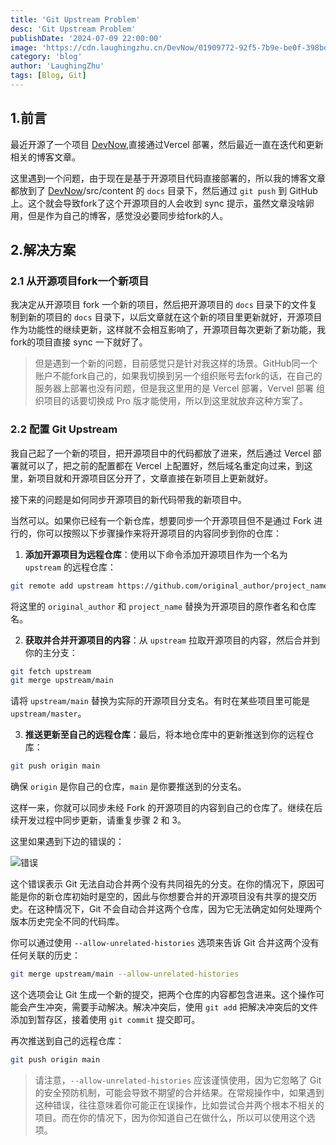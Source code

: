 ```yaml
---
title: 'Git Upstream Problem'
desc: 'Git Upstream Problem'
publishDate: '2024-07-09 22:00:00'
image: 'https://cdn.laughingzhu.cn/DevNow/01909772-92f5-7b9e-be0f-398bd2dfffd3.png'
category: 'blog'
author: 'LaughingZhu'
tags: [Blog, Git]
---
```


## 1.前言

最近开源了一个项目 [DevNow](https://github.com/LaughingZhu/DevNow),直接通过Vercel 部署，然后最近一直在迭代和更新相关的博客文章。

这里遇到一个问题，由于现在是基于开源项目代码直接部署的，所以我的博客文章都放到了 [DevNow](https://github.com/LaughingZhu/DevNow)/src/content 的 `docs` 目录下，然后通过 `git push` 到 GitHub 上。这个就会导致fork了这个开源项目的人会收到 sync 提示，虽然文章没啥卵用，但是作为自己的博客，感觉没必要同步给fork的人。

## 2.解决方案

### 2.1 从开源项目fork一个新项目

我决定从开源项目 fork 一个新的项目，然后把开源项目的 `docs` 目录下的文件复制到新的项目的 `docs` 目录下，以后文章就在这个新的项目里更新就好，开源项目作为功能性的继续更新，这样就不会相互影响了，开源项目每次更新了新功能，我fork的项目直接 sync 一下就好了。

> 但是遇到一个新的问题，目前感觉只是针对我这样的场景。GitHub同一个账户不能fork自己的，如果我切换到另一个组织账号去fork的话，在自己的服务器上部署也没有问题，但是我这里用的是 Vercel 部署，Vervel 部署 组织项目的话要切换成 Pro 版才能使用，所以到这里就放弃这种方案了。

### 2.2 配置 Git Upstream

我自己起了一个新的项目，把开源项目中的代码都放了进来，然后通过 Vercel 部署就可以了，把之前的配置都在 Vercel 上配置好，然后域名重定向过来，到这里，新项目就和开源项目区分开了，文章直接在新项目上更新就好。

接下来的问题是如何同步开源项目的新代码带我的新项目中。

当然可以。如果你已经有一个新仓库，想要同步一个开源项目但不是通过 Fork 进行的，你可以按照以下步骤操作来将开源项目的内容同步到你的仓库：

1. **添加开源项目为远程仓库**：使用以下命令添加开源项目作为一个名为 `upstream` 的远程仓库：

```bash
git remote add upstream https://github.com/original_author/project_name.git
```

将这里的 `original_author` 和 `project_name` 替换为开源项目的原作者名和仓库名。

2. **获取并合并开源项目的内容**：从 `upstream` 拉取开源项目的内容，然后合并到你的主分支：

```bash
git fetch upstream
git merge upstream/main
```

请将 `upstream/main` 替换为实际的开源项目分支名。有时在某些项目里可能是 `upstream/master`。

3. **推送更新至自己的远程仓库**：最后，将本地仓库中的更新推送到你的远程仓库：

```bash
git push origin main
```

确保 `origin` 是你自己的仓库，`main` 是你要推送到的分支名。

这样一来，你就可以同步未经 Fork 的开源项目的内容到自己的仓库了。继续在后续开发过程中同步更新，请重复步骤 2 和 3。

这里如果遇到下边的错误的：

![错误](https://cdn.laughingzhu.cn/DevNow/01909783-451e-7dcf-9f23-725f437770dd.png)

这个错误表示 Git 无法自动合并两个没有共同祖先的分支。在你的情况下，原因可能是你的新仓库初始时是空的，因此与你想要合并的开源项目没有共享的提交历史。在这种情况下，Git 不会自动合并这两个仓库，因为它无法确定如何处理两个版本历史完全不同的代码库。

你可以通过使用 `--allow-unrelated-histories` 选项来告诉 Git 合并这两个没有任何关联的历史：

```bash
git merge upstream/main --allow-unrelated-histories
```

这个选项会让 Git 生成一个新的提交，把两个仓库的内容都包含进来。这个操作可能会产生冲突，需要手动解决。解决冲突后，使用 `git add` 把解决冲突后的文件添加到暂存区，接着使用 `git commit` 提交即可。

再次推送到自己的远程仓库：

```bash
git push origin main
```

> 请注意，`--allow-unrelated-histories` 应该谨慎使用，因为它忽略了 Git 的安全预防机制，可能会导致不期望的合并结果。在常规操作中，如果遇到这种错误，往往意味着你可能正在误操作，比如尝试合并两个根本不相关的项目。而在你的情况下，因为你知道自己在做什么，所以可以使用这个选项。

